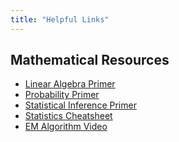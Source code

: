 ```yaml
---
title: "Helpful Links"
---
```


## Mathematical Resources

- [Linear Algebra Primer](https://atmos.washington.edu/~hakim/591/LA_primer-v1.1.pdf)
- [Probability Primer](http://users.stat.umn.edu/~helwig/notes/ProbabilityTheory.pdf)
- [Statistical Inference Primer](https://www.math.utah.edu/~davar/math6070/2014/Statistics.pdf)
- [Statistics Cheatsheet](https://stanford.edu/~shervine/teaching/cme-106/cheatsheet-statistics)
- [EM Algorithm Video](https://www.youtube.com/watch?v=3zbAsgCf1Sw)
